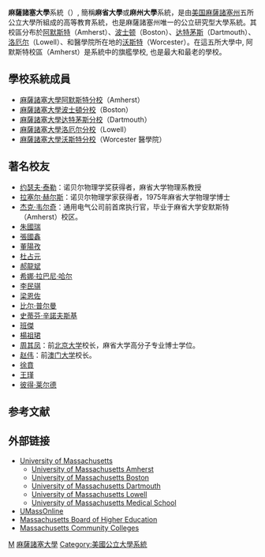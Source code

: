 {{noteTA
|G1=教育與研究
|1=zh-cn:继续教育学; zh-sg:继续教育学; zh-hk:持續進修學; zh-mo:持續進修學; zh-tw:進修學;
|2=zh-cn:口腔医学院; zh-sg:口腔医学院; zh-hk:牙醫學院; zh-mo:牙醫學院; zh-tw:牙醫學院;
|3=zh-cn:法学; zh-sg:法学; zh-hk:法律學; zh-mo:法律學; zh-tw:法學;
}}

{{Infobox university
|name          = 马萨诸塞大学
|native_name   = {{lang|en|University of Massachusetts}}
|image         = [[File:UMassGlyphColor.png|225px]]
|caption       = 马萨诸塞大学校徽
|motto         = {{lang|en|''By the sword we seek peace, but peace only under liberty.''}}
| zhmotto      =
|established   = 1863年
|closed        =
|re-established=
|anniversary   =
|type          = 州立大学系统<br>
                 公立大学
               
|president     = Robert L. Caret
|endowment     = 9.22亿美元 (2020)<ref name="umass ystem endowment">{{cite web|url=https://www.umassfoundation.org/s/1355/umass/18/interior.aspx?sid=1355&gid=1&pgid=6792 |title=University of Massachusetts Foundation - Endowment Impact |publisher=University of Massachusetts |access-date=November 6, 2021}}</ref>
| budget       = 34亿美元 (FY 2019)<ref>{{cite web |title=Annual Budget |url=https://www.umassp.edu/sites/umassp.edu/files/content/publications/budget-office/FY19%20University%20Operating%20Budget%20Document.pdf |access-date=1 September 2018}}</ref>
|calendar = 學期制
|secretary     =
|staff         = 17,607<ref name="umassp1">{{cite web |url=http://media.umassp.edu/massedu/presidents/Facts10-11.pdf |title=Umassp.edu |publisher=Media.umassp.edu |date=2008-02-10 |accessdate=2011-12-13 |deadurl=yes |archiveurl=https://web.archive.org/web/20120318153023/http://media.umassp.edu/massedu/presidents/Facts10-11.pdf |archivedate=2012-03-18 }}</ref>
|faculty       = 2,100
|students      = 71,910<ref>{{Cite web |url=http://www.massachusetts.edu/news/news.cfm?mode=detail&news_id=2240 |title=存档副本 |access-date=2014-12-28 |archive-url=https://web.archive.org/web/20141006075846/http://www.massachusetts.edu/news/news.cfm?mode=detail&news_id=2240 |archive-date=2014-10-06 |dead-url=yes }}</ref>
|undergrad     =
|postgrad      =
|location      = [[Amherst,_Massachusetts|Amherst]], [[Boston,_Massachusetts|Boston]], [[Dartmouth,_Massachusetts|Dartmouth]], [[Lowell,_Massachusetts|Lowell]], [[Worcester,_Massachusetts|Worcester]] and [[Springfield,_Massachusetts|Springfield]]
|state           = [[Massachusetts|Massachusetts]]
|country         = [[USA|USA]]
|campus      = [[University_of_Massachusetts_Amherst|Amherst]] (Flagship Campus) <br/>[[University_of_Massachusetts_Boston|Boston]]<br/>[[University_of_Massachusetts_Dartmouth|Dartmouth]]<br/>[[University_of_Massachusetts_Lowell|Lowell]]<br/>[[University_of_Massachusetts_Medical_School|Medical School]] (Worcester)<br/>[[University_of_Massachusetts_Springfield|Springfield]] (Satellite Campus)
|colors      =
|affiliations = 研究型大學聯盟
|free_label    = 校刊
|free        =
|zip         =
|telephone   =
|website     = www.massachusetts.edu
|logo        =[[File:UMass_System_Logo.jpg|270px]]
|footnotes   =
}}

'''麻薩諸塞大學'''系統（{{Lang-en|University of Massachusetts}}）, 簡稱'''麻省大學'''或'''麻州大學'''系統，是由[[美国|美国]][[麻薩諸塞州|麻薩諸塞州]]五所公立大學所組成的高等教育系統，也是麻薩諸塞州唯一的公立研究型大學系統。其校區分布於[[阿默斯特|阿默斯特]]（Amherst）、[[波士顿|波士顿]]（Boston）、[[达特茅斯|达特茅斯]]（Dartmouth）、[[洛厄尔|洛厄尔]]（Lowell）、和醫學院所在地的[[沃斯特|沃斯特]]（Worcester）。在這五所大學中, 阿默斯特校區（Amherst）是系統中的旗艦學校, 也是最大和最老的學校。

==學校系統成員==
*[[麻薩諸塞大學阿默斯特分校|麻薩諸塞大學阿默斯特分校]]（Amherst）
*[[麻薩諸塞大學波士頓分校|麻薩諸塞大學波士頓分校]]（Boston）
*[[麻薩諸塞大學达特茅斯分校|麻薩諸塞大學达特茅斯分校]]（Dartmouth）
*[[麻薩諸塞大學洛厄尔分校|麻薩諸塞大學洛厄尔分校]]（Lowell）
*[[麻薩諸塞大學沃斯特分校|麻薩諸塞大學沃斯特分校]]（Worcester 醫學院）

==著名校友==
*[[约瑟夫·泰勒|约瑟夫·泰勒]]：诺贝尔物理学奖获得者，麻省大学物理系教授
*[[拉塞尔·赫尔斯|拉塞尔·赫尔斯]]：诺贝尔物理学家获得者，1975年麻省大学物理学博士 
*[[杰克·韦尔奇|杰克·韦尔奇]]：通用电气公司前首席执行官，毕业于麻省大学安默斯特（Amherst）校区。
*[[朱國瑞|朱國瑞]]
*[[張國鑫|張國鑫]]
*[[董陽孜|董陽孜]]
*[[杜占元|杜占元]]
*[[郝龍斌|郝龍斌]]
*[[希娜·拉巴尼·哈尔|希娜·拉巴尼·哈尔]]
*[[李民骐|李民骐]]
*[[梁恩佐|梁恩佐]]
*[[比尔·普尔曼|比尔·普尔曼]]
*[[史蒂芬·辛諾夫斯基|史蒂芬·辛諾夫斯基]]
*[[班傑|班傑]]
*[[楊祖珺|楊祖珺]]
*[[周其凤|周其凤]]：前[[北京大学|北京大学]]校长，麻省大学高分子专业博士学位。 
*[[赵伟_(教授)|赵伟]]：前[[澳门大学|澳门大学]]校长。
*[[徐賁_(教授)|徐賁]]
*[[王瑾|王瑾]]
*[[彼得·莱尔德|彼得·莱尔德]]

== 参考文献 ==
{{Reflist}}

== 外部链接 ==
*[http://www.massachusetts.edu/ University of Massachusetts]
**[http://www.umass.edu/ University of Massachusetts Amherst] {{WebCite|url=https://www.webcitation.org/5EyiUCTpI?url=http://www.umass.edu/ |date=20060407231822 |dateformat=iso }}
**[http://www.umb.edu/ University of Massachusetts Boston] {{Wayback|url=http://www.umb.edu/ |date=20160318122458 }}
**[http://www.umassd.edu/ University of Massachusetts Dartmouth]
**[http://www.uml.edu/ University of Massachusetts Lowell]
**[http://www.umassmed.edu/ University of Massachusetts Medical School]
*[http://www.umassonline.net/ UMassOnline]
* [https://web.archive.org/web/20110522114952/http://www.mass.edu/ Massachusetts Board of Higher Education]
* [http://www.masscc.org/ Massachusetts Community Colleges]

[[Category:马萨诸塞州大学|M]]
[[Category:麻薩諸塞大學|]]
[[Category:美國公立大學系統|Category:美國公立大學系統]]